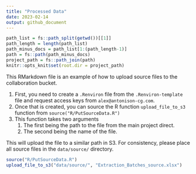 ```yaml
---
title: "Processed Data"
date: 2023-02-14
output: github_document
---
```


```r
path_list = fs::path_split(getwd())[[1]]
path_length = length(path_list)
path_minus_docs = path_list[1:(path_length-1)]
path = fs::path(path_minus_docs)
project_path = fs::path_join(path)
knitr::opts_knit$set(root.dir = project_path)
```

This RMarkdown file is an example of how to upload source files to the collaboration bucket.

1. First, you need to create a `.Renviron` file from the `.Renviron-template` file and request access keys from `alex@antonison-cg.com`.
2. Once that is created, you can source the R function `upload_file_to_s3` function from `source("R/PutSourceData.R")`
3. This function takes two arguments
    1. The first being the path to the file from the main project direct.
    2. The second being the name of the file.

This will upload the file to a similar path in S3. For consistency, please place all source files in the `data/source/` directory.

```r
source("R/PutSourceData.R")
upload_file_to_s3("data/source/", "Extraction_Batches_source.xlsx")
```

